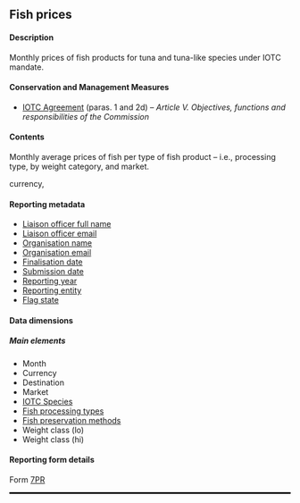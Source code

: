 ## Fish prices {#PRdataset}

#### Description

Monthly prices of fish products for tuna and tuna-like species under IOTC mandate.

#### Conservation and Management Measures

- [IOTC Agreement](https://iotc.org/sites/default/files/documents/2012/5/25/IOTC%20Agreement.pdf) (paras. 1 and 2d) -- _Article V. Objectives, functions and responsibilities of the Commission_

#### Contents

Monthly average prices of fish per type of fish product -- i.e., processing type,  by weight category, and market.

currency, 

#### Reporting metadata

- [Liaison officer full name](#fcname)
- [Liaison officer email](#fcemail)
- [Organisation name](#orgname)
- [Organisation email](#orgemail)
- [Finalisation date](#findate)
- [Submission date](#subdate)
- [Reporting year](#repyear)
- [Reporting entity](#repentity)
- [Flag state](#repflagstate)

#### Data dimensions

##### Main elements

- Month
<!-- - Ocean -->
<!-- - Pricing location -->
- Currency
- Destination
- Market
- [IOTC Species](../domain/biology/#IOTC_Species)
- [Fish processing types](../domain/fisheries/#fishProcessingTypes)
- [Fish preservation methods](../domain/fisheries/#fishPreservationMethods)
- Weight class (lo)
- Weight class (hi)

#### Reporting form details

Form [7PR](../forms/#Form_7PR)

<hr style="border:1.5px solid black">
